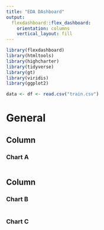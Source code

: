 ```yaml
---
title: "EDA DAshboard"
output: 
  flexdashboard::flex_dashboard:
    orientation: columns
    vertical_layout: fill
---
```


```r
library(flexdashboard)
library(htmltools)
library(highcharter)
library(tidyverse)
library(gt)
library(viridis)
library(ggplot2)
```


```r
data <- df <- read.csv("train.csv")
```

General
=====================================================

Column {.tabset .tabset-fade data-width=650}
-----------------------------------------------------------------------

### Chart A

```r

```

Column {data-width=350}
-----------------------------------------------------------------------

### Chart B

```r

```

### Chart C

```r

```

